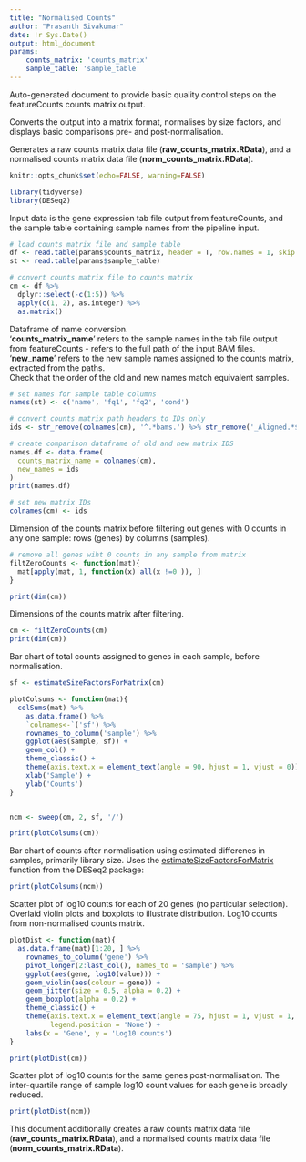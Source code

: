 ```yaml
---
title: "Normalised Counts"
author: "Prasanth Sivakumar"
date: !r Sys.Date()
output: html_document
params:
    counts_matrix: 'counts_matrix'
    sample_table: 'sample_table'
---
```


Auto-generated document to provide basic quality control steps on the featureCounts counts matrix output. \


Converts the output into a matrix format, normalises by size factors, and displays basic comparisons pre- and post-normalisation. \


Generates a raw counts matrix data file (**raw_counts_matrix.RData**), and a normalised counts matrix data file (**norm_counts_matrix.RData**).

```r
knitr::opts_chunk$set(echo=FALSE, warning=FALSE)
```

```r
library(tidyverse)
library(DESeq2)
```

Input data is the gene expression tab file output from featureCounts, and the sample table containing sample names from the pipeline input.

```r
# load counts matrix file and sample table
df <- read.table(params$counts_matrix, header = T, row.names = 1, skip = 1)
st <- read.table(params$sample_table)
```

```r
# convert counts matrix file to counts matrix
cm <- df %>%
  dplyr::select(-c(1:5)) %>%
  apply(c(1, 2), as.integer) %>%
  as.matrix()
```

Dataframe of name conversion. \
'**counts_matrix_name**' refers to the sample names in the tab file output from featureCounts - refers to the full path of the input BAM files. \
'**new_name**' refers to the new sample names assigned to the counts matrix, extracted from the paths. \
Check that the order of the old and new names match equivalent samples.

```r
# set names for sample table columns
names(st) <- c('name', 'fq1', 'fq2', 'cond')

# convert counts matrix path headers to IDs only
ids <- str_remove(colnames(cm), '^.*bams.') %>% str_remove('_Aligned.*$')

# create comparison dataframe of old and new matrix IDS
names.df <- data.frame(
  counts_matrix_name = colnames(cm), 
  new_names = ids
)
print(names.df)

# set new matrix IDs
colnames(cm) <- ids
```

Dimension of the counts matrix before filtering out genes with 0 counts in any one sample: rows (genes) by columns (samples).

```r
# remove all genes wiht 0 counts in any sample from matrix
filtZeroCounts <- function(mat){
  mat[apply(mat, 1, function(x) all(x !=0 )), ]
}

print(dim(cm))
```

Dimensions of the counts matrix after filtering.

```r
cm <- filtZeroCounts(cm)
print(dim(cm))
```

Bar chart of total counts assigned to genes in each sample, before normalisation. 

```r
sf <- estimateSizeFactorsForMatrix(cm)

plotColsums <- function(mat){ 
  colSums(mat) %>%
    as.data.frame() %>% 
    `colnames<-`('sf') %>% 
    rownames_to_column('sample') %>% 
    ggplot(aes(sample, sf)) + 
    geom_col() +
    theme_classic() +
    theme(axis.text.x = element_text(angle = 90, hjust = 1, vjust = 0)) +
    xlab('Sample') +
    ylab('Counts')
}


ncm <- sweep(cm, 2, sf, '/')

print(plotColsums(cm))
```

Bar chart of counts after normalisation using estimated differenes in samples, primarily library size. Uses the [estimateSizeFactorsForMatrix](https://rdrr.io/bioc/ABSSeq/man/estimateSizeFactorsForMatrix.html) function from the DESeq2 package:


```r
print(plotColsums(ncm))
```

Scatter plot of log10 counts for each of 20 genes (no particular selection). Overlaid violin plots and boxplots to illustrate distribution. Log10 counts from non-normalised counts matrix.

```r
plotDist <- function(mat){
  as.data.frame(mat)[1:20, ] %>% 
    rownames_to_column('gene') %>% 
    pivot_longer(2:last_col(), names_to = 'sample') %>%
    ggplot(aes(gene, log10(value))) + 
    geom_violin(aes(colour = gene)) + 
    geom_jitter(size = 0.5, alpha = 0.2) +
    geom_boxplot(alpha = 0.2) +
    theme_classic() +
    theme(axis.text.x = element_text(angle = 75, hjust = 1, vjust = 1, size = 7), 
          legend.position = 'None') +
    labs(x = 'Gene', y = 'Log10 counts')
}

print(plotDist(cm))
```

Scatter plot of log10 counts for the same genes post-normalisation. The inter-quartile range of sample log10 count values for each gene is broadly reduced. 

```r
print(plotDist(ncm))
```

This document additionally creates a raw counts matrix data file (**raw_counts_matrix.RData**), and a normalised counts matrix data file (**norm_counts_matrix.RData**).
